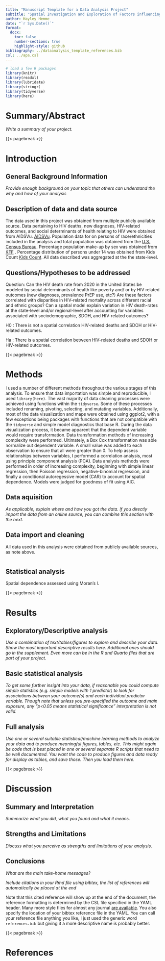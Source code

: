 ```yaml
---
title: "Manuscript Template for a Data Analysis Project"
subtitle: "Spatial Investigation and Exploration of Factors influencing HIV-related Mortality Rates in the United States"
author: Hayley Hemme
date: "`r Sys.Date()`"
format:
  docx:
    toc: false
    number-sections: true
    highlight-style: github
bibliography: ../dataanalysis_template_references.bib
csl: ../apa.csl
---
```


```r
# load a few R packages
library(knitr)
library(readxl)
library(lubridate)
library(stringr)
library(tidyverse)
library(here)
```

# Summary/Abstract

*Write a summary of your project.*

{{< pagebreak >}}

# Introduction


## General Background Information

*Provide enough background on your topic that others can understand the why and how of your analysis*

## Description of data and data source

The data used in this project was obtained from multiple publicly available source. Data pertaining to HIV deaths, new diagnoses, HIV-related outcomes, and social determinants of health relating to HIV were obtained from AIDSVu. [AIDSVu](https://aidsvu.org/resources/#/datasets). Population data for on persons of race/ethnicities included in the analysis and total population was obtained from the [U.S. Census Bureau](https://data.census.gov/). Percentage population make-up by sex was obtained from [KFF](https://www.kff.org/other/state-indicator/) . Percentage distribution of persons under 14 was obtained from Kids Count [Kids Count](https://datacenter.kidscount.org/). 
All data described was aggregated at the the state-level.

## Questions/Hypotheses to be addressed

Question: Can the HIV death rate from 2020 in the United States be modeled by social determinants of health like poverty and/ or by HIV related outcomes (new diagnoses, prevalence PrEP use, etc?) Are these factors correlated with disparities in HIV-related mortality across different racial and ethnic groups? Can a spatial model explain variation in HIV death-rates at the state-level and/or regional-level after accounting for variables associated with sociodemographic, SDOH, and HIV-related outcomes?

H0 : There is not a spatial correlation HIV-related deaths and SDOH or HIV-related outcomes.

Ha : There is a spatial correlation between HIV-related deaths and SDOH or HIV-related outcomes.


{{< pagebreak >}}

# Methods

I used a number of different methods throughout the various stages of this analysis. To ensure that data importation was simple and reproducible, I used `library(here)`. The vast majority of data cleaning processes were achieved using functions within the `tidyverse`. Some of these processes included renaming, pivoting, selecting, and mutating variables. Additionally, most of the data visualization and maps were obtained using ggplot2, with a few exceptions being packages with functions that are not compatible with the `tidyverse` and simple model diagnostics that base R. During the data visualization process, it became apparent that the dependent variable would require transformation. Data transformation methods of increasing complexity were performed. Ultimately, a Box Cox transformation was able normalize out dependent variable. A small value was added to each observation to ensure that all were greater than 0. To help assess relationships between variables, I performed a correlation analysis, most using principle component analysis (PCA). Data analysis methods were performed in order of increasing complexity, beginning with simple linear regression, then Poisson regression, negative-binomial regression, and finally a conditional autoregessive model (CAR) to account for spatial dependence. Models were judged for goodness of fit using AIC.

## Data aquisition

*As applicable, explain where and how you got the data. If you directly import the data from an online source, you can combine this section with the next.*

## Data import and cleaning

All data used in this analysis were obtained from publicly available sources, as note above.

```r

```

## Statistical analysis

Spatial dependence assessed using Moran's I. 

{{< pagebreak >}}

# Results

## Exploratory/Descriptive analysis


*Use a combination of text/tables/figures to explore and describe your data. Show the most important descriptive results here. Additional ones should go in the supplement. Even more can be in the R and Quarto files that are part of your project.*

## Basic statistical analysis

*To get some further insight into your data, if reasonable you could compute simple statistics (e.g. simple models with 1 predictor) to look for associations between your outcome(s) and each individual predictor variable. Though note that unless you pre-specified the outcome and main exposure, any "p\<0.05 means statistical significance" interpretation is not valid.*


## Full analysis

*Use one or several suitable statistical/machine learning methods to analyze your data and to produce meaningful figures, tables, etc. This might again be code that is best placed in one or several separate R scripts that need to be well documented. You want the code to produce figures and data ready for display as tables, and save those. Then you load them here.*



{{< pagebreak >}}

# Discussion

## Summary and Interpretation

*Summarize what you did, what you found and what it means.*

## Strengths and Limitations

*Discuss what you perceive as strengths and limitations of your analysis.*

## Conclusions

*What are the main take-home messages?*

*Include citations in your Rmd file using bibtex, the list of references will automatically be placed at the end*

Note that this cited reference will show up at the end of the document, the reference formatting is determined by the CSL file specified in the YAML header. Many more style files for almost any journal [are available](https://www.zotero.org/styles). You also specify the location of your bibtex reference file in the YAML. You can call your reference file anything you like, I just used the generic word `references.bib` but giving it a more descriptive name is probably better.

{{< pagebreak >}}

# References
